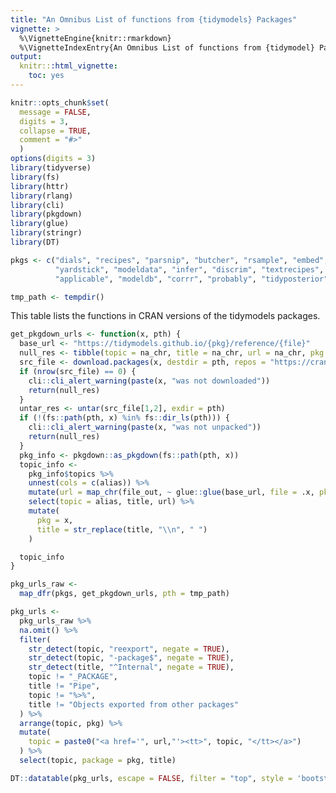 ```yaml
---
title: "An Omnibus List of functions from {tidymodels} Packages"
vignette: >
  %\VignetteEngine{knitr::rmarkdown}
  %\VignetteIndexEntry{An Omnibus List of functions from {tidymodel} Packages}
output:
  knitr:::html_vignette:
    toc: yes
---
```


```r
knitr::opts_chunk$set(
  message = FALSE,
  digits = 3,
  collapse = TRUE,
  comment = "#>"
  )
options(digits = 3)
library(tidyverse)
library(fs)
library(httr)
library(rlang)
library(cli)
library(pkgdown)
library(glue)
library(stringr)
library(DT)

pkgs <- c("dials", "recipes", "parsnip", "butcher", "rsample", "embed", "broom",
          "yardstick", "modeldata", "infer", "discrim", "textrecipes", "tidypredict",
          "applicable", "modeldb", "corrr", "probably", "tidyposterior")

tmp_path <- tempdir()
```


This table lists the functions in CRAN versions of the tidymodels packages. 

```r
get_pkgdown_urls <- function(x, pth) {
  base_url <- "https://tidymodels.github.io/{pkg}/reference/{file}"
  null_res <- tibble(topic = na_chr, title = na_chr, url = na_chr, pkg = x)
  src_file <- download.packages(x, destdir = pth, repos = "https://cran.rstudio.com/")
  if (nrow(src_file) == 0) {
    cli::cli_alert_warning(paste(x, "was not downloaded"))
    return(null_res)
  }
  untar_res <- untar(src_file[1,2], exdir = pth)
  if (!(fs::path(pth, x) %in% fs::dir_ls(pth))) {
    cli::cli_alert_warning(paste(x, "was not unpacked"))
    return(null_res)
  }
  pkg_info <- pkgdown::as_pkgdown(fs::path(pth, x))
  topic_info <-
    pkg_info$topics %>%
    unnest(cols = c(alias)) %>%
    mutate(url = map_chr(file_out, ~ glue::glue(base_url, file = .x, pkg = x))) %>%
    select(topic = alias, title, url) %>%
    mutate(
      pkg = x,
      title = str_replace(title, "\\n", " ")
    )

  topic_info
}

pkg_urls_raw <-
  map_dfr(pkgs, get_pkgdown_urls, pth = tmp_path)

pkg_urls <-
  pkg_urls_raw %>%
  na.omit() %>%
  filter(
    str_detect(topic, "reexport", negate = TRUE),
    str_detect(topic, "-package$", negate = TRUE),
    str_detect(title, "^Internal", negate = TRUE),
    topic != "_PACKAGE",
    title != "Pipe",
    topic != "%>%",
    title != "Objects exported from other packages"
  ) %>%
  arrange(topic, pkg) %>%
  mutate(
    topic = paste0("<a href='", url,"'><tt>", topic, "</tt></a>")
  ) %>%
  select(topic, package = pkg, title)
```

```r
DT::datatable(pkg_urls, escape = FALSE, filter = "top", style = 'bootstrap', width = 1000)
```
